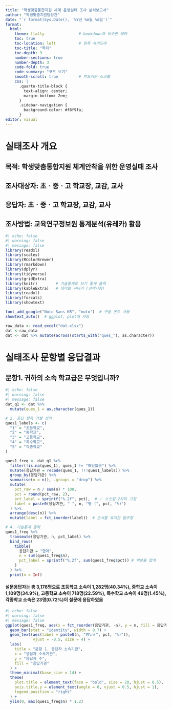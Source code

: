 ---
title: "학생맞춤통합지원 체계 운영실태 조사 분석보고서"
author: "학생맞춤지원담당관"
date: "`r format(Sys.Date(), '%Y년 %m월 %d일')`" 
format: 
  html:
    theme: flatly               # bookdown과 비슷한 테마
    toc: true
    toc-location: left          # 왼쪽 사이드바
    toc-title: "목차"
    toc-depth: 3
    number-sections: true
    number-depth: 3
    code-fold: true
    code-summary: "코드 보기"
    smooth-scroll: true         # 부드러운 스크롤
    css: |
      .quarto-title-block {
        text-align: center;
        margin-bottom: 2em;
      }
      .sidebar-navigation {
        background-color: #f8f9fa;
      }
editor: visual
---

## 

# 실태조사 개요

## 목적: 학생맞춤통합지원 체계안착을 위한 운영실태 조사

## 조사대상자: 초ㆍ중ㆍ고 학교장, 교감, 교사

## 응답자: 초ㆍ중ㆍ고 학교장, 교감, 교사

## 조사방법: 교육연구정보원 통계분석(유레카) 활용

```{r}
#| echo: false
#| warning: false
#| message: false
library(readxl)
library(scales)
library(RColorBrewer)
library(rmarkdown)
library(dplyr)
library(tidyverse)
library(gridExtra)
library(knitr)        # 기술통계표 보기 좋게 출력
library(kableExtra)   # 테이블 꾸미기 (선택사항)
library(readxl)
library(forcats)  
library(showtext)

font_add_google("Noto Sans KR", "noto")  # 구글 폰트 사용
showtext_auto()  # ggplot, plot에 자동 

raw_data <- read_excel("dat.xlsx")
dat <-raw_data 
dat <- dat %>% mutate(across(starts_with("ques_"), as.character))

```

# 실태조사 문항별 응답결과

## 문항1. 귀하의 소속 학교급은 무엇입니까?

```{r}
#| echo: false
#| warning: false
#| message: false
dat_q1 <- dat %>%
  mutate(ques_1 = as.character(ques_1))

# 2. 응답 항목 라벨 정의
ques1_labels <- c(
  "1" = "초등학교",
  "2" = "중학교",
  "3" = "고등학교",
  "4" = "특수학교",
  "5" = "각종학교"
)

ques1_freq <- dat_q1 %>%
  filter(!is.na(ques_1), ques_1 != "해당없음") %>%
  mutate(응답기관 = recode(ques_1, !!!ques1_labels)) %>%
  group_by(응답기관) %>%
  summarise(n = n(), .groups = "drop") %>%
  mutate(
    pct_raw = n / sum(n) * 100,
    pct = round(pct_raw, 2),
    pct_label = sprintf("%.2f", pct),  # ✅ 소숫점 2자리 고정
    label = paste0(응답기관, " ", n, "명 (", pct, "%)")
  ) %>%
  arrange(desc(n)) %>%
  mutate(label = fct_inorder(label))  # 순서를 유지한 범주형

# 4. 기술통계 출력
ques1_freq %>%
  transmute(응답기관, n, pct_label) %>%
  bind_rows(
    tibble(
      응답기관 = "합계",
      n = sum(ques1_freq$n),
      pct_label = sprintf("%.2f", sum(ques1_freq$pct)) # 백분율 합계
    )
  ) %>%
  print(n = Inf)
```

#### 설문응답자는 총 3,178명으로 초등학교 소속이 1,282명(40.34%), 중학교 소속이 1,109명(34.9%), 고등학교 소속이 718명(22.59%), 특수학교 소속이 46명(1.45%), 각종학교 소속은 23명(0.72%)이 설문에 응답하였음

```{r}
#| echo: false
#| warning: false
#| message: false
ggplot(ques1_freq, aes(x = fct_reorder(응답기관, -n), y = n, fill = 응답기관)) +
  geom_bar(stat = "identity", width = 0.7) +
  geom_text(aes(label = paste0(n, "명\n(", pct, "%)")),
            vjust = -0.5, size = 4) +
  labs(
    title = "문항 1. 응답자 소속기관",
    x = "응답자 소속기관",
    y = "응답자 수",
    fill = "응답기관"
  ) +
  theme_minimal(base_size = 14) +
  theme(
    plot.title = element_text(face = "bold", size = 20, hjust = 0.5),
    axis.title.y = element_text(angle = 0, vjust = 0.5, hjust = 1),
    legend.position = "right"
  ) +
  ylim(0, max(ques1_freq$n) * 1.2)
```

```{r}
```

